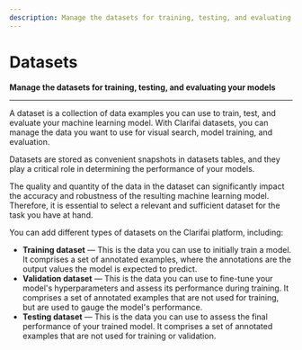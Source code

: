 ```yaml
---
description: Manage the datasets for training, testing, and evaluating your models
---
```


# Datasets

**Manage the datasets for training, testing, and evaluating your models**
<hr />

A dataset is a collection of data examples you can use to train, test, and evaluate your machine learning model. With Clarifai datasets, you can manage the data you want to use for visual search, model training, and evaluation. 

Datasets are stored as convenient snapshots in datasets tables, and they play a critical role in determining the performance of your models.

The quality and quantity of the data in the dataset can significantly impact the accuracy and robustness of the resulting machine learning model. Therefore, it is essential to select a relevant and sufficient dataset for the task you have at hand.

You can add different types of datasets on the Clarifai platform, including:

- **Training dataset** — This is the data you can use to initially train a model. It comprises a set of annotated examples, where the annotations are the output values the model is expected to predict.
- **Validation dataset** — This is the data you can use to fine-tune your model's hyperparameters and assess its performance during training. It comprises a set of annotated examples that are not used for training, but are used to gauge the model's performance.
- **Testing dataset** — This is the data you can use to assess the final performance of your trained model. It comprises a set of annotated examples that are not used for training or validation.
